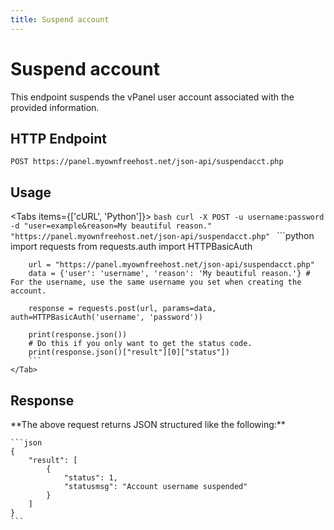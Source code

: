 ```yaml
---
title: Suspend account
---
```



# Suspend account
This endpoint suspends the vPanel user account associated with the provided information.


## HTTP Endpoint

`POST https://panel.myownfreehost.net/json-api/suspendacct.php`

## Usage

<Tabs items={['cURL', 'Python']}>
    <Tab>
        ```bash
        curl -X POST -u username:password -d "user=example&reason=My beautiful reason." "https://panel.myownfreehost.net/json-api/suspendacct.php"
        ```
    </Tab>
    <Tab>
        ```python
        import requests
        from requests.auth import HTTPBasicAuth

        url = "https://panel.myownfreehost.net/json-api/suspendacct.php"
        data = {'user': 'username', 'reason': 'My beautiful reason.'} # For the username, use the same username you set when creating the account.

        response = requests.post(url, params=data, auth=HTTPBasicAuth('username', 'password'))

        print(response.json())
        # Do this if you only want to get the status code.
        print(response.json()["result"][0]["status"])
        ```
    </Tab>
</Tabs>


## Response

<Callout emoji="💡">
    **The above request returns JSON structured like the following:**

    ```json
    {
        "result": [
            {
                "status": 1,
                "statusmsg": "Account username suspended"
            }
        ]
    }
    ```
</Callout>
